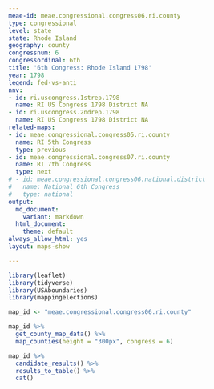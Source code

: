 ```yaml
---
meae-id: meae.congressional.congress06.ri.county
type: congressional
level: state
state: Rhode Island
geography: county
congressnum: 6
congressordinal: 6th
title: '6th Congress: Rhode Island 1798'
year: 1798
legend: fed-vs-anti
nnv:
- id: ri.uscongress.1strep.1798
  name: RI US Congress 1798 District NA
- id: ri.uscongress.2ndrep.1798
  name: RI US Congress 1798 District NA
related-maps:
- id: meae.congressional.congress05.ri.county
  name: RI 5th Congress
  type: previous
- id: meae.congressional.congress07.ri.county
  name: RI 7th Congress
  type: next
# - id: meae.congressional.congress06.national.district
#   name: National 6th Congress
#   type: national
output:
  md_document:
    variant: markdown
  html_document:
    theme: default
always_allow_html: yes
layout: maps-show

---
```


```r
library(leaflet)
library(tidyverse)
library(USAboundaries)
library(mappingelections)

map_id <- "meae.congressional.congress06.ri.county"
```

<div class="map">

```r
map_id %>%
  get_county_map_data() %>%
  map_counties(height = "300px", congress = 6)
```

</div>

<div class="results-table">

```r
map_id %>%
  candidate_results() %>%
  results_to_table() %>%
  cat()
```

</div>

